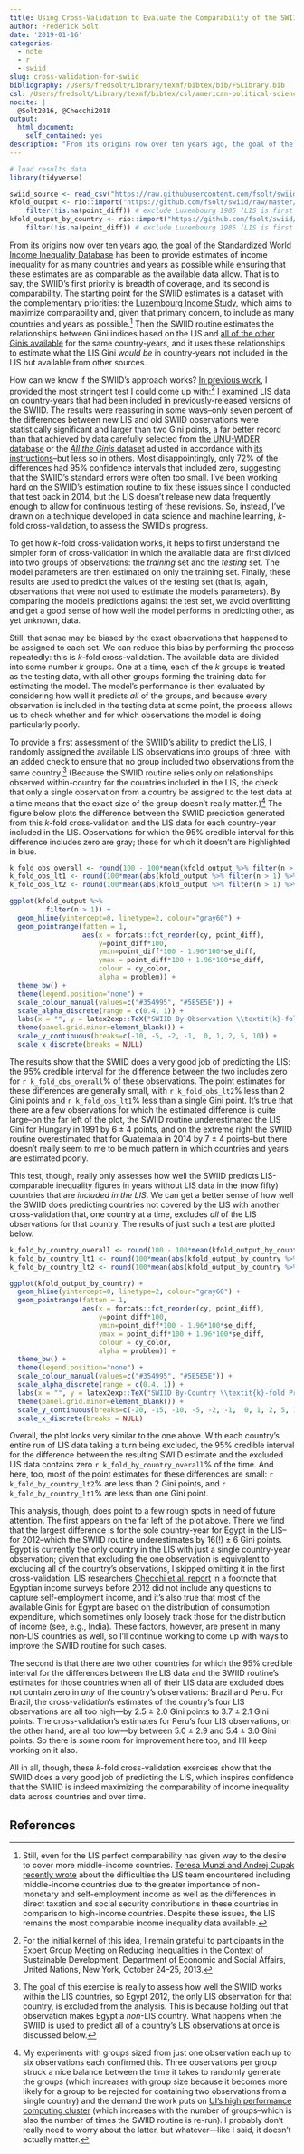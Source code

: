 ```yaml
---
title: Using Cross-Validation to Evaluate the Comparability of the SWIID's Estimates
author: Frederick Solt
date: '2019-01-16'
categories:
  - note
  - r
  - swiid
slug: cross-validation-for-swiid
bibliography: /Users/fredsolt/Library/texmf/bibtex/bib/FSLibrary.bib
csl: /Users/fredsolt/Library/texmf/bibtex/csl/american-political-science-association2.csl
nocite: |
  @Solt2016, @Checchi2018
output:
  html_document:
    self_contained: yes
description: "From its origins now over ten years ago, the goal of the Standardized World Income Inequality Database has been to provide estimates of income inequality for as many countries and years as possible..."
---
```


```r
# load results data
library(tidyverse)

swiid_source <- read_csv("https://raw.githubusercontent.com/fsolt/swiid/master/data/swiid_source.csv")
kfold_output <- rio::import("https://github.com/fsolt/swiid/raw/master/data/kfold_output.rda") %>% 
    filter(!is.na(point_diff)) # exclude Luxembourg 1985 (LIS is first data available)
kfold_output_by_country <- rio::import("https://github.com/fsolt/swiid/raw/master/data/kfold_output_by_country.rda") %>% 
    filter(!is.na(point_diff)) # exclude Luxembourg 1985 (LIS is first data available)
```

From its origins now over ten years ago, the goal of the [Standardized World Income Inequality Database](/swiid/) has been to provide estimates of income inequality for as many countries and years as possible while ensuring that these estimates are as comparable as the available data allow.  That is to say, the SWIID's first priority is breadth of coverage, and its second is comparability.  The starting point for the SWIID estimates is a dataset with the complementary priorities: the [Luxembourg Income Study](https://www.lisdatacenter.org), which aims to maximize comparability and, given that primary concern, to include as many countries and years as possible.^[Still, even for the LIS perfect comparability has given way to the desire to cover more middle-income countries.  [Teresa Munzi and Andrej Cupak recently wrote](https://www.lisdatacenter.org/newsletter/nl-2018-8-h-2/) about the difficulties the LIS team  encountered including middle-income countries due to the greater importance of non-monetary and self-employment income as well as the differences in direct taxation and social security contributions in these countries in comparison to high-income countries.  Despite these issues, the LIS remains the most comparable income inequality data available.]  Then the SWIID routine estimates the relationships between Gini indices based on the LIS and [all of the other Ginis available](/blog/2017/07/28/the-swiid-source-data/) for the same country-years, and it uses these relationships to estimate what the LIS Gini _would be_ in country-years not included in the LIS but available from other sources.

How can we know if the SWIID's approach works?  [In previous work](/papers/solt2016/), I provided the most stringent test I could come up with:^[For the initial kernel of this idea, I remain grateful to participants in the Expert Group Meeting on Reducing Inequalities in the Context of Sustainable Development, Department of Economic and Social Affairs, United Nations, New York, October 24–25, 2013.] I examined LIS data on country-years that had been included in previously-released versions of the SWIID.  The results were reassuring in some ways--only seven percent of the differences between new LIS and old SWIID observations were statistically significant and larger than two Gini points, a far better record than that achieved by data carefully selected from [the UNU-WIDER database](https://www.wider.unu.edu/project/wiid-world-income-inequality-database) or the [_All the Ginis_ dataset](https://www.gc.cuny.edu/Page-Elements/Academics-Research-Centers-Initiatives/Centers-and-Institutes/Stone-Center-on-Socio-Economic-Inequality/Core-Faculty,-Team,-and-Affiliated-LIS-Scholars/Branko-Milanovic/Datasets) adjusted in accordance with [its instructions](https://www.gc.cuny.edu/CUNY_GC/media/CUNY-Graduate-Center/PDF/Centers/LIS/Milanovic/Description-of-the-dataset_16.pdf)--but less so in others.  Most disappointingly, only 72% of the differences had 95% confidence intervals that included zero, suggesting that the SWIID's standard errors were often too small.  I've been working hard on the SWIID's estimation routine to fix these issues since I conducted that test back in 2014, but the LIS doesn't release new data frequently enough to allow for continuous testing of these revisions.  So, instead, I've drawn on a technique developed in data science and machine learning, _k_-fold cross-validation, to assess the SWIID's progress.

To get how _k_-fold cross-validation works, it helps to first understand the simpler form of cross-validation in which the available data are first divided into two groups of observations: the _training_ set and the _testing_ set.  The model parameters are then estimated on only the training set.  Finally, these results are used to predict the values of the testing set (that is, again, observations that were not used to estimate the model's parameters).  By comparing the model's predictions against the test set, we avoid overfitting and get a good sense of how well the model performs in predicting other, as yet unknown, data.

Still, that sense may be biased by the exact observations that happened to be assigned to each set. We can reduce this bias by performing the process repeatedly: this is _k_-fold cross-validation.  The available data are divided into some number _k_ groups.  One at a time, each of the _k_ groups is treated as the testing data, with all other groups forming the training data for estimating the model.  The model's performance is then evaluated by considering how well it predicts _all_ of the groups, and  because every observation is included in the testing data at some point, the process allows us to check whether and for which observations the model is doing particularly poorly.

To provide a first assessment of the SWIID's ability to predict the LIS, I randomly assigned the available LIS observations into groups of three, with an added check to ensure that no group included two observations from the same country.^[The goal of this exercise is really to assess how well the SWIID works within the LIS countries, so Egypt 2012, the only LIS observation for that country, is excluded from the analysis.  This is because holding out that observation makes Egypt a _non_-LIS country.  What happens when the SWIID is used to predict all of a country's LIS observations at once is discussed below.]  (Because the SWIID routine relies only on relationships observed within-country for the countries included in the LIS, the check that only a single observation from a country be assigned to the test data at a time means that the exact size of the group doesn't really matter.)^[My experiments with groups sized from just one observation each up to six observations each confirmed this.  Three observations per group struck a nice balance between the time it takes to randomly generate the groups (which increases with group size because it becomes more likely for a group to be rejected for containing two observations from a single country) and the demand the work puts on [UI's high performance computing cluster](https://wiki.uiowa.edu/display/hpcdocs/Argon+Cluster) (which increases with the number of groups--which is also the number of times the SWIID routine is re-run).  I probably don't really need to worry about the latter, but whatever---like I said, it doesn't actually matter.] The figure below plots the difference between the SWIID prediction generated from this _k_-fold cross-validation and the LIS data for each country-year included in the LIS.  Observations for which the 95% credible interval for this difference includes zero are gray; those for which it doesn't are highlighted in blue. 

```r
k_fold_obs_overall <- round(100 - 100*mean(kfold_output %>% filter(n > 1) %>% pull(problem), na.rm = TRUE))
k_fold_obs_lt1 <- round(100*mean(abs(kfold_output %>% filter(n > 1) %>% pull(point_diff)) < .01, na.rm = TRUE))
k_fold_obs_lt2 <- round(100*mean(abs(kfold_output %>% filter(n > 1) %>% pull(point_diff)) < .02, na.rm = TRUE))

ggplot(kfold_output %>%
         filter(n > 1)) +
  geom_hline(yintercept=0, linetype=2, colour="gray60") +
  geom_pointrange(fatten = 1,
                  aes(x = forcats::fct_reorder(cy, point_diff), 
                      y=point_diff*100, 
                      ymin=point_diff*100 - 1.96*100*se_diff,
                      ymax = point_diff*100 + 1.96*100*se_diff,
                      colour = cy_color,
                      alpha = problem)) +
  theme_bw() + 
  theme(legend.position="none") +
  scale_colour_manual(values=c("#354995", "#5E5E5E")) +
  scale_alpha_discrete(range = c(0.4, 1)) +
  labs(x = "", y = latex2exp::TeX("SWIID By-Observation \\textit{k}-fold Prediction minus LIS")) + 
  theme(panel.grid.minor=element_blank()) +
  scale_y_continuous(breaks=c(-10, -5, -2, -1,  0, 1, 2, 5, 10)) +
  scale_x_discrete(breaks = NULL) 
```

The results show that the SWIID does a very good job of predicting the LIS: the 95% credible interval for the difference between the two includes zero for `r k_fold_obs_overall`% of these observations.  The point estimates for these differences are generally small, with `r k_fold_obs_lt2`% less than 2 Gini points and `r k_fold_obs_lt1`% less than a single Gini point.  It's true that there are a few observations for which the estimated difference is quite large--on the far left of the plot, the SWIID routine underestimated the LIS Gini for Hungary in 1991 by 6 $\pm$ 4 points, and on the extreme right the SWIID routine overestimated that for Guatemala in 2014 by 7 $\pm$ 4 points--but there doesn't really seem to me to be much pattern in which countries and years are estimated poorly.

This test, though, really only assesses how well the SWIID predicts LIS-comparable inequality figures in years without LIS data in the (now fifty) countries that are _included in the LIS_.  We can get a better sense of how well the SWIID does predicting countries not covered by the LIS with another cross-validation that, one country at a time, excludes _all_ of the LIS observations for that country.  The results of just such a test are plotted below. 

```r
k_fold_by_country_overall <- round(100 - 100*mean(kfold_output_by_country %>% pull(problem), na.rm = TRUE))
k_fold_by_country_lt1 <- round(100*mean(abs(kfold_output_by_country %>% pull(point_diff)) < .01, na.rm = TRUE))
k_fold_by_country_lt2 <- round(100*mean(abs(kfold_output_by_country %>% pull(point_diff)) < .02, na.rm = TRUE))

ggplot(kfold_output_by_country) +
  geom_hline(yintercept=0, linetype=2, colour="gray60") +
  geom_pointrange(fatten = 1,
                  aes(x = forcats::fct_reorder(cy, point_diff), 
                      y=point_diff*100, 
                      ymin=point_diff*100 - 1.96*100*se_diff,
                      ymax = point_diff*100 + 1.96*100*se_diff,
                      colour = cy_color,
                      alpha = problem)) +
  theme_bw() + 
  theme(legend.position="none") +
  scale_colour_manual(values=c("#354995", "#5E5E5E")) +
  scale_alpha_discrete(range = c(0.4, 1)) +
  labs(x = "", y = latex2exp::TeX("SWIID By-Country \\textit{k}-fold Prediction minus LIS")) + 
  theme(panel.grid.minor=element_blank()) +
  scale_y_continuous(breaks=c(-20, -15, -10, -5, -2, -1,  0, 1, 2, 5, 10)) +
  scale_x_discrete(breaks = NULL) 
```

Overall, the plot looks very similar to the one above.  With each country's entire run of LIS data taking a turn being excluded, the 95% credible interval for the difference between the resulting SWIID estimate and the excluded LIS data contains zero `r k_fold_by_country_overall`% of the time.  And here, too, most of the point estimates for these differences are small: `r k_fold_by_country_lt2`% are less than 2 Gini points, and `r k_fold_by_country_lt1`% are less than one Gini point.  

This analysis, though, does point to a few rough spots in need of future attention.  The first appears on the far left of the plot above.  There we find that the largest difference is for the sole country-year for Egypt in the LIS--for 2012--which the SWIID routine underestimates by 16(!) $\pm$ 6 Gini points.  Egypt is currently the only country in the LIS with just a single country-year observation; given that excluding the one observation is equivalent to excluding all of the country's observations, I skipped omitting it in the first cross-validation.  LIS researchers [Checchi et al. report](https://www.wider.unu.edu/sites/default/files/Publications/Working-paper/PDF/wp2018-149.pdf) in a footnote that Egyptian income surveys before 2012 did not include any questions to capture self-employment income, and it's also true that most of the available Ginis for Egypt are based on the distribution of consumption expenditure, which sometimes only loosely track those for the distribution of income (see, e.g., India).  These factors, however, are present in many non-LIS countries as well, so I'll continue working to come up with ways to improve the SWIID routine for such cases.

The second is that there are two other countries for which the 95% credible interval for the differences between the LIS data and the SWIID routine's estimates for those countries when all of their LIS data are excluded does not contain zero in _any_ of the country's observations: Brazil and Peru.  For Brazil, the cross-validation's estimates of the country's four LIS observations are all too high---by 2.5 $\pm$ 2.0 Gini points to 3.7 $\pm$ 2.1 Gini points.  The cross-validation's estimates for Peru's four LIS observations, on the other hand, are all too low---by between 5.0 $\pm$ 2.9 and 5.4 $\pm$ 3.0 Gini points.  So there is some room for improvement here too, and I'll keep working on it also.

All in all, though, these _k_-fold cross-validation exercises show that the SWIID does a very good job of predicting the LIS, which inspires confidence that the SWIID is indeed maximizing the comparability of income inequality data across countries and over time.


## References
